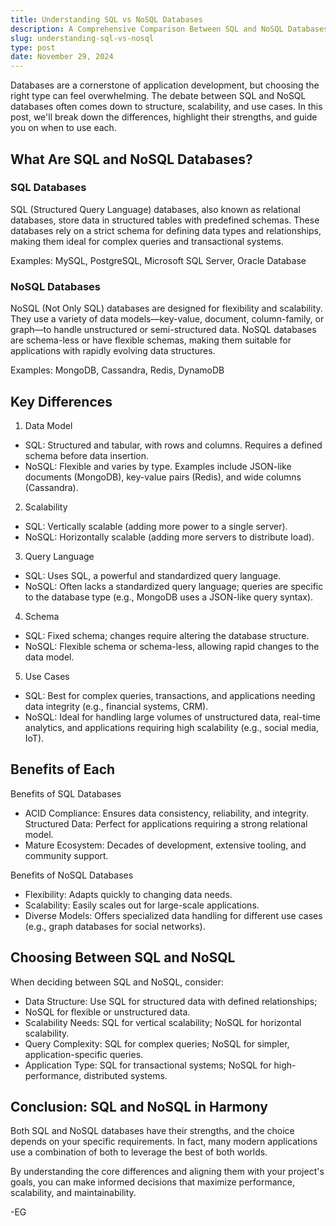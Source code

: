 ```yaml
---
title: Understanding SQL vs NoSQL Databases
description: A Comprehensive Comparison Between SQL and NoSQL Databases for Modern Applications.
slug: understanding-sql-vs-nosql
type: post
date: November 29, 2024
---
```


Databases are a cornerstone of application development, but choosing the right type can feel overwhelming. The debate between SQL and NoSQL databases often comes down to structure, scalability, and use cases. In this post, we'll break down the differences, highlight their strengths, and guide you on when to use each.

## What Are SQL and NoSQL Databases?

### SQL Databases

SQL (Structured Query Language) databases, also known as relational databases, store data in structured tables with predefined schemas. These databases rely on a strict schema for defining data types and relationships, making them ideal for complex queries and transactional systems.

Examples: MySQL, PostgreSQL, Microsoft SQL Server, Oracle Database

### NoSQL Databases

NoSQL (Not Only SQL) databases are designed for flexibility and scalability. They use a variety of data models—key-value, document, column-family, or graph—to handle unstructured or semi-structured data. NoSQL databases are schema-less or have flexible schemas, making them suitable for applications with rapidly evolving data structures.

Examples: MongoDB, Cassandra, Redis, DynamoDB

## Key Differences

1. Data Model

- SQL: Structured and tabular, with rows and columns. Requires a defined schema before data insertion.
- NoSQL: Flexible and varies by type. Examples include JSON-like documents (MongoDB), key-value pairs (Redis), and wide columns (Cassandra).

2. Scalability

- SQL: Vertically scalable (adding more power to a single server).
- NoSQL: Horizontally scalable (adding more servers to distribute load).

3. Query Language

- SQL: Uses SQL, a powerful and standardized query language.
- NoSQL: Often lacks a standardized query language; queries are specific to the database type (e.g., MongoDB uses a JSON-like query syntax).

4. Schema

- SQL: Fixed schema; changes require altering the database structure.
- NoSQL: Flexible schema or schema-less, allowing rapid changes to the data model.

5. Use Cases

- SQL: Best for complex queries, transactions, and applications needing data integrity (e.g., financial systems, CRM).
- NoSQL: Ideal for handling large volumes of unstructured data, real-time analytics, and applications requiring high scalability (e.g., social media, IoT).

## Benefits of Each

Benefits of SQL Databases

- ACID Compliance: Ensures data consistency, reliability, and integrity.
  Structured Data: Perfect for applications requiring a strong relational model.
- Mature Ecosystem: Decades of development, extensive tooling, and community support.

Benefits of NoSQL Databases

- Flexibility: Adapts quickly to changing data needs.
- Scalability: Easily scales out for large-scale applications.
- Diverse Models: Offers specialized data handling for different use cases (e.g., graph databases for social networks).

## Choosing Between SQL and NoSQL

When deciding between SQL and NoSQL, consider:

- Data Structure: Use SQL for structured data with defined relationships;
- NoSQL for flexible or unstructured data.
- Scalability Needs: SQL for vertical scalability; NoSQL for horizontal scalability.
- Query Complexity: SQL for complex queries; NoSQL for simpler, application-specific queries.
- Application Type: SQL for transactional systems; NoSQL for high-performance, distributed systems.

## Conclusion: SQL and NoSQL in Harmony

Both SQL and NoSQL databases have their strengths, and the choice depends on your specific requirements. In fact, many modern applications use a combination of both to leverage the best of both worlds.

By understanding the core differences and aligning them with your project's goals, you can make informed decisions that maximize performance, scalability, and maintainability.

-EG
